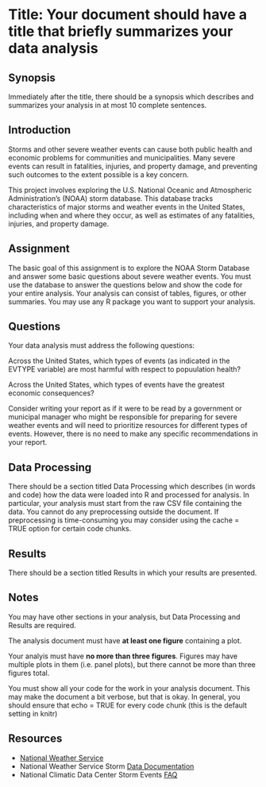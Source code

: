 Title: Your document should have a title that briefly summarizes your data analysis
========================================================

## Synopsis
Immediately after the title, there should be a synopsis which describes and summarizes your analysis in at most 10 complete sentences.

## Introduction
Storms and other severe weather events can cause both public health and economic problems for communities and municipalities. Many severe events can result in fatalities, injuries, and property damage, and preventing such outcomes to the extent possible is a key concern.

This project involves exploring the U.S. National Oceanic and Atmospheric Administration's (NOAA) storm database. This database tracks characteristics of major storms and weather events in the United States, including when and where they occur, as well as estimates of any fatalities, injuries, and property damage.

## Assignment

The basic goal of this assignment is to explore the NOAA Storm Database and answer some basic questions about severe weather events. You must use the database to answer the questions below and show the code for your entire analysis. Your analysis can consist of tables, figures, or other summaries. You may use any R package you want to support your analysis.


## Questions
Your data analysis must address the following questions:

Across the United States, which types of events (as indicated in the EVTYPE variable) are most harmful with respect to popuulation health?

Across the United States, which types of events have the greatest economic consequences?

Consider writing your report as if it were to be read by a government or municipal manager who might be responsible for preparing for severe weather events and will need to prioritize resources for different types of events. However, there is no need to make any specific recommendations in your report.


## Data Processing
There should be a section titled Data Processing which describes (in words and code) how the data were loaded into R and processed for analysis. In particular, your analysis must start from the raw CSV file containing the data. You cannot do any preprocessing outside the document. If preprocessing is time-consuming you may consider using the cache = TRUE option for certain code chunks.


## Results
There should be a section titled Results in which your results are presented.


## Notes
You may have other sections in your analysis, but Data Processing and Results are required.

The analysis document must have **at least one figure** containing a plot.

Your analyis must have **no more than three figures**. Figures may have multiple plots in them (i.e. panel plots), but there cannot be more than three figures total.

You must show all your code for the work in your analysis document. This may make the document a bit verbose, but that is okay. In general, you should ensure that echo = TRUE for every code chunk (this is the default setting in knitr)

## Resources
- [National Weather Service](http://www.weather.gov/)
- National Weather Service Storm [Data Documentation](https://d396qusza40orc.cloudfront.net/repdata%2Fpeer2_doc%2Fpd01016005curr.pdf ) 
- National Climatic Data Center Storm Events [FAQ](https://d396qusza40orc.cloudfront.net/repdata%2Fpeer2_doc%2FNCDC%20Storm%20Events-FAQ%20Page.pdf)